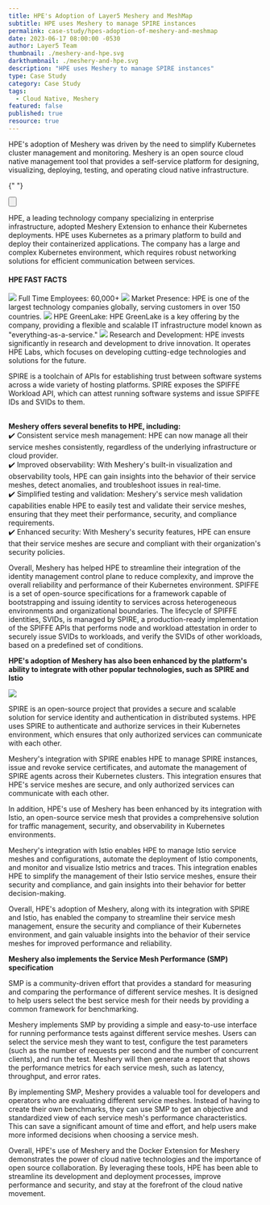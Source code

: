```yaml
---
title: HPE's Adoption of Layer5 Meshery and MeshMap
subtitle: HPE uses Meshery to manage SPIRE instances
permalink: case-study/hpes-adoption-of-meshery-and-meshmap
date: 2023-06-17 08:00:00 -0530
author: Layer5 Team
thumbnail: ./meshery-and-hpe.svg
darkthumbnail: ./meshery-and-hpe.svg
description: "HPE uses Meshery to manage SPIRE instances"
type: Case Study
category: Case Study
tags:
  - Cloud Native, Meshery
featured: false
published: true
resource: true
---
```



<ResourcesWrapper>

<HPEintro>
  HPE's adoption of Meshery was driven by the need to simplify Kubernetes cluster management and
  monitoring. Meshery is an open source cloud native management tool that provides a self-service
  platform for designing, visualizing, deploying, testing, and operating cloud native
  infrastructure.
</HPEintro>

<div style={{display: "flex", justifyContent: "center", padding: "2%"}}>

{" "}

<Button
  secondary
  title="Download Case Study"
  alt="Download HPE's Adoption of Layer5 Meshery and MeshMap"
  url="/case-studies/hpe-adoption-of-layer5-meshery-and-meshmap.pdf"
/>

</div>

<p>
  HPE, a leading technology company specializing in enterprise infrastructure, adopted Meshery
  Extension to enhance their Kubernetes deployments. HPE uses Kubernetes as a primary platform to
  build and deploy their containerized applications. The company has a large and complex Kubernetes
  environment, which requires robust networking solutions for efficient communication between
  services.
</p>

<HPEfacts>
  <tr>
    <td colspan="2">
      <h4>HPE FAST FACTS</h4>
    </td>
  </tr>
  <tr>
    <td>
      <img src={UsersIcon} />
      Full Time Employees: 60,000+
    </td>
    <td>
      <img src={GlobeIcon} />
      Market Presence: HPE is one of the largest technology companies globally, serving customers in
      over 150 countries.
    </td>
  </tr>
  <tr>
    <td>
      <img src={LayersIcon} />
      HPE GreenLake: HPE GreenLake is a key offering by the company, providing a flexible and
      scalable IT infrastructure model known as "everything-as-a-service."
    </td>
    <td>
      <img src={NetworkIcon} />
      Research and Development: HPE invests significantly in research and development to drive
      innovation. It operates HPE Labs, which focuses on developing cutting-edge technologies and
      solutions for the future.
    </td>
  </tr>
</HPEfacts>

<p>
  SPIRE is a toolchain of APIs for establishing trust between software systems across a wide variety
  of hosting platforms. SPIRE exposes the SPIFFE Workload API, which can attest running software
  systems and issue SPIFFE IDs and SVIDs to them. <br />
  <br />
</p>

<HPEbenefits>
  <b>Meshery offers several benefits to HPE, including:</b>
  <br />
  ✔️ Consistent service mesh management: HPE can now manage all their service meshes consistently,
  regardless of the underlying infrastructure or cloud provider.
  <br />
  ✔️ Improved observability: With Meshery's built-in visualization and observability tools, HPE can
  gain insights into the behavior of their service meshes, detect anomalies, and troubleshoot issues
  in real-time.
  <br />
  ✔️ Simplified testing and validation: Meshery's service mesh validation capabilities enable HPE to
  easily test and validate their service meshes, ensuring that they meet their performance,
  security, and compliance requirements.
  <br />
  ✔️ Enhanced security: With Meshery's security features, HPE can ensure that their service meshes
  are secure and compliant with their organization's security policies.
</HPEbenefits>
<br />

<p>
  Overall, Meshery has helped HPE to streamline their integration of the identity management control
  plane to reduce complexity, and improve the overall reliability and performance of their
  Kubernetes environment. SPIFFE is a set of open-source specifications for a framework capable of
  bootstrapping and issuing identity to services across heterogeneous environments and
  organizational boundaries. The lifecycle of SPIFFE identities, SVIDs, is managed by SPIRE, a
  production-ready implementation of the SPIFFE APIs that performs node and workload attestation in
  order to securely issue SVIDs to workloads, and verify the SVIDs of other workloads, based on a
  predefined set of conditions.
</p>

<p>
  <b>
    HPE's adoption of Meshery has also been enhanced by the platform's ability to integrate with
    other popular technologies, such as SPIRE and Istio
  </b>
</p>
<p style={{ display: "flex", justifyContent: "center", alignItem: "center", padding: "2%" }}>
  <img src={MesheryIntegration}></img>
</p>
<p>
  SPIRE is an open-source project that provides a secure and scalable solution for service identity
  and authentication in distributed systems. HPE uses SPIRE to authenticate and authorize services
  in their Kubernetes environment, which ensures that only authorized services can communicate with
  each other.
</p>

<p>
  Meshery's integration with SPIRE enables HPE to manage SPIRE instances, issue and revoke service
  certificates, and automate the management of SPIRE agents across their Kubernetes clusters. This
  integration ensures that HPE's service meshes are secure, and only authorized services can
  communicate with each other.
</p>
<InlineQuotes
  quote="With a goal to bring workload identity and attestation to all service meshes, HPE Security Engineering uses the Meshery's Extension to deploy their cloud native infrastructure of choice and test the performance of our SPIFFE and SPIRE-based identity solution."
  person="Maximiliano Churichi"
  title="Software Engineer at HPE"
  image={Maxi}
/>

<p>
  In addition, HPE's use of Meshery has been enhanced by its integration with Istio, an open-source
  service mesh that provides a comprehensive solution for traffic management, security, and
  observability in Kubernetes environments.
</p>

<p>
  Meshery's integration with Istio enables HPE to manage Istio service meshes and configurations,
  automate the deployment of Istio components, and monitor and visualize Istio metrics and traces.
  This integration enables HPE to simplify the management of their Istio service meshes, ensure
  their security and compliance, and gain insights into their behavior for better decision-making.
</p>

<p>
  Overall, HPE's adoption of Meshery, along with its integration with SPIRE and Istio, has enabled
  the company to streamline their service mesh management, ensure the security and compliance of
  their Kubernetes environment, and gain valuable insights into the behavior of their service meshes
  for improved performance and reliability.
</p>

<p>
  <b>Meshery also implements the Service Mesh Performance (SMP) specification</b>
</p>

<p>
  SMP is a community-driven effort that provides a standard for measuring and comparing the
  performance of different service meshes. It is designed to help users select the best service mesh
  for their needs by providing a common framework for benchmarking.
</p>
<InlineQuotes
  quote="The Layer5 team has been amazing. Our project wouldn’t have been successful with out Meshery."
  person="Yogi Porla"
  title="Engineering Manager, HPE"
  image={Yogi}
/>
<p>
  Meshery implements SMP by providing a simple and easy-to-use interface for running performance
  tests against different service meshes. Users can select the service mesh they want to test,
  configure the test parameters (such as the number of requests per second and the number of
  concurrent clients), and run the test. Meshery will then generate a report that shows the
  performance metrics for each service mesh, such as latency, throughput, and error rates.
</p>

<p>
  By implementing SMP, Meshery provides a valuable tool for developers and operators who are
  evaluating different service meshes. Instead of having to create their own benchmarks, they can
  use SMP to get an objective and standardized view of each service mesh's performance
  characteristics. This can save a significant amount of time and effort, and help users make more
  informed decisions when choosing a service mesh.
</p>

<p>
  Overall, HPE's use of Meshery and the Docker Extension for Meshery demonstrates the power of cloud
  native technologies and the importance of open source collaboration. By leveraging these tools,
  HPE has been able to streamline its development and deployment processes, improve performance and
  security, and stay at the forefront of the cloud native movement.
</p>

</ResourcesWrapper>
